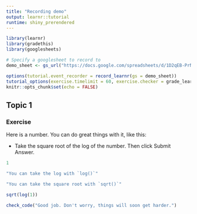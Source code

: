 ```yaml
---
title: "Recording demo"
output: learnr::tutorial
runtime: shiny_prerendered
---
```


```r
library(learnr)
library(gradethis)
library(googlesheets)

# Specify a googlesheet to record to
demo_sheet <- gs_url("https://docs.google.com/spreadsheets/d/1D2qEB-PrNrHEEjrBYY0-qW4hGbJOZcb_SgV6jG3ceQA/edit#gid=0")

options(tutorial.event_recorder = record_learnr(gs = demo_sheet))
tutorial_options(exercise.timelimit = 60, exercise.checker = grade_learnr)
knitr::opts_chunk$set(echo = FALSE)
```


## Topic 1

### Exercise 

Here is a number. You can do great things with it, like this:  

* Take the square root of the log of the number. Then click Submit Answer.

```r
1
```

```r
"You can take the log with `log()`"
```

```r
"You can take the square root with `sqrt()`"
```

```r
sqrt(log(1))
```

```r
check_code("Good job. Don't worry, things will soon get harder.")
```


